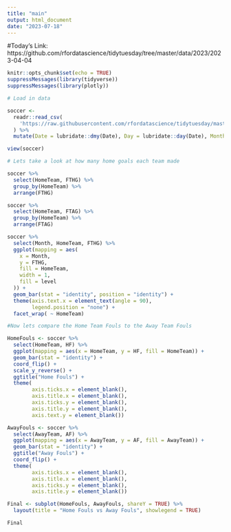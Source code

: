 ```yaml
---
title: "main"
output: html_document
date: "2023-07-18"
---
```


#Today's Link: https://github.com/rfordatascience/tidytuesday/tree/master/data/2023/2023-04-04

```r
knitr::opts_chunk$set(echo = TRUE)
suppressMessages(library(tidyverse))
suppressMessages(library(plotly))
```

```r
# Load in data

soccer <-
  readr::read_csv(
    'https://raw.githubusercontent.com/rfordatascience/tidytuesday/master/data/2023/2023-04-04/soccer21-22.csv'
  ) %>%
  mutate(Date = lubridate::dmy(Date), Day = lubridate::day(Date), Month = lubridate::month(Date), Year = lubridate ::year(Date))

view(soccer)
```

```r
# Lets take a look at how many home goals each team made

soccer %>%
  select(HomeTeam, FTHG) %>%
  group_by(HomeTeam) %>%
  arrange(FTHG)

soccer %>%
  select(HomeTeam, FTAG) %>%
  group_by(HomeTeam) %>%
  arrange(FTAG)

soccer %>%
  select(Month, HomeTeam, FTHG) %>%
  ggplot(mapping = aes(
    x = Month,
    y = FTHG,
    fill = HomeTeam,
    width = 1,
    fill = level
  )) +
  geom_bar(stat = "identity", position = "identity") +
  theme(axis.text.x = element_text(angle = 90),
        legend.position = "none") +
  facet_wrap( ~ HomeTeam)

```

```r
#Now lets compare the Home Team Fouls to the Away Team Fouls

HomeFouls <- soccer %>%
  select(HomeTeam, HF) %>%
  ggplot(mapping = aes(x = HomeTeam, y = HF, fill = HomeTeam)) +
  geom_bar(stat = "identity") + 
  coord_flip() +
  scale_y_reverse() +
  ggtitle("Home Fouls") +
  theme(
        axis.ticks.x = element_blank(),
        axis.title.x = element_blank(),
        axis.ticks.y = element_blank(),
        axis.title.y = element_blank(),
        axis.text.y = element_blank())

AwayFouls <- soccer %>%
  select(AwayTeam, AF) %>%
  ggplot(mapping = aes(x = AwayTeam, y = AF, fill = AwayTeam)) +
  geom_bar(stat = "identity") + 
  ggtitle("Away Fouls") +
  coord_flip() +
  theme(
        axis.ticks.x = element_blank(),
        axis.title.x = element_blank(),
        axis.ticks.y = element_blank(),
        axis.title.y = element_blank())

Final <- subplot(HomeFouls, AwayFouls, shareY = TRUE) %>%
  layout(title = "Home Fouls vs Away Fouls", showlegend = TRUE)

Final
```
